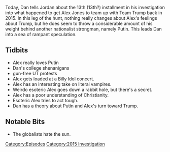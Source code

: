 {{DEFAULTSORT:
    #_EPISODE_0070:Sep 29- Oct 3, 2015
}}{{Episode
    | title             = Sep 29- Oct 3, 2015
    | caption           = [https://knowledgefight.libsyn.com/knowledge-fight-sep-29-oct-3-2015 Listen to this episode on Libsyn]
    | episodeNumber     = 70
    | length            = 01:54:02
    | airDate           = August 4, 2017
    | coverageStartDate = September 29, 2015
    | coverageEndDate   = October 3, 2015
    | episodeType       = [[:Category:2015 Investigation|2015 Investigation]]
    | appearance        = [[Putin]], [[Joe Biggs]]
    | beverage          = Farmer's Artificial Strawberry Aloe Vera Drink
    | oocDrop           = 1) I pray many times a week, not everyday. 2) Alex is American royalty, he's sickeningly Americana.
    | previousEpisode   = [[69: August 1, 2017]]
    | nextEpisode       = [[71: August 4, 2017]]
}}

{{Stub}}

Today, Dan tells Jordan about the 13th (13th?) installment in his investigation into what happened to get Alex Jones to team up with Team Trump back in 2015. In this leg of the hunt, nothing really changes about Alex's feelings about Trump, but he does seem to throw a considerable amount of his weight behind another nationalist strongman, namely Putin. This leads Dan into a sea of rampant speculation.

==Tidbits==

*Alex really loves Putin
*Dan's college shenanigans
*gun-free UT protests
*Alex gets loaded at a Billy Idol concert.
*Alex has an interesting take on literal vampires.
*Weirdo esoteric Alex goes down a rabbit hole, but there's a secret.
*Alex has a poor understanding of Christianity.
*Esoteric Alex tries to act tough.
*Dan has a theory about Putin and Alex's turn toward Trump.

==Notable Bits==

*The globalists hate the sun.

[[Category:Episodes]]
[[Category:2015 Investigation]]